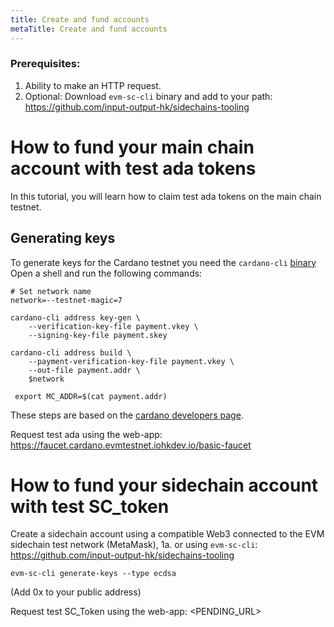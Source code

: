 ```yaml
---
title: Create and fund accounts
metaTitle: Create and fund accounts
---
```


### Prerequisites:

1. Ability to make an HTTP request.
2. Optional: Download `evm-sc-cli` binary and add to your path: https://github.com/input-output-hk/sidechains-tooling

# How to fund your main chain account with test ada tokens

In this tutorial, you will learn how to claim test ada tokens on the main chain testnet.

## Generating keys

To generate keys for the Cardano testnet you need the `cardano-cli` [binary](https://github.com/input-output-hk/cardano-node/releases/)
Open a shell and run the following commands:

```shell
# Set network name
network=--testnet-magic=7

cardano-cli address key-gen \
    --verification-key-file payment.vkey \
    --signing-key-file payment.skey

cardano-cli address build \
    --payment-verification-key-file payment.vkey \
    --out-file payment.addr \
    $network

 export MC_ADDR=$(cat payment.addr)
```

These steps are based on the [cardano developers page](https://developers.cardano.org/docs/stake-pool-course/handbook/keys-addresses/).

Request test ada using the web-app: https://faucet.cardano.evmtestnet.iohkdev.io/basic-faucet

# How to fund your sidechain account with test SC_token

Create a sidechain account using a compatible Web3 connected to the EVM sidechain test network (MetaMask), 
1a. or using `evm-sc-cli`: https://github.com/input-output-hk/sidechains-tooling

```shell
evm-sc-cli generate-keys --type ecdsa
```

(Add 0x to your public address)

Request test SC_Token using the web-app: <PENDING_URL>

